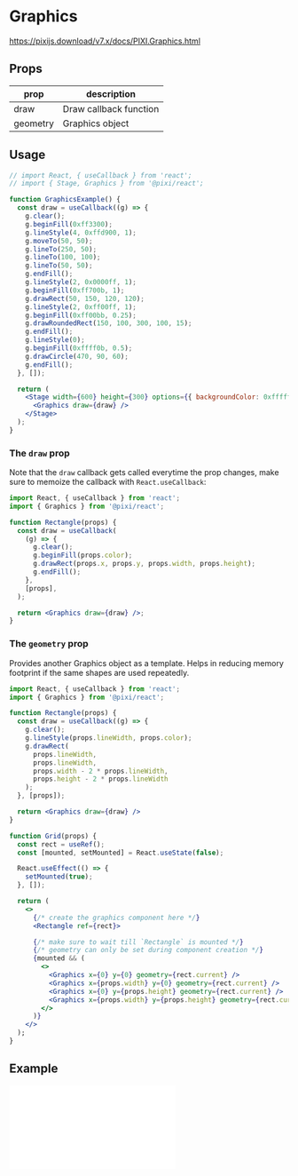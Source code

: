 # Graphics

https://pixijs.download/v7.x/docs/PIXI.Graphics.html

## Props

| prop     | description            |
| -------- | ---------------------- |
| draw     | Draw callback function |
| geometry | Graphics object        |

## Usage

```jsx live
// import React, { useCallback } from 'react';
// import { Stage, Graphics } from '@pixi/react';

function GraphicsExample() {
  const draw = useCallback((g) => {
    g.clear();
    g.beginFill(0xff3300);
    g.lineStyle(4, 0xffd900, 1);
    g.moveTo(50, 50);
    g.lineTo(250, 50);
    g.lineTo(100, 100);
    g.lineTo(50, 50);
    g.endFill();
    g.lineStyle(2, 0x0000ff, 1);
    g.beginFill(0xff700b, 1);
    g.drawRect(50, 150, 120, 120);
    g.lineStyle(2, 0xff00ff, 1);
    g.beginFill(0xff00bb, 0.25);
    g.drawRoundedRect(150, 100, 300, 100, 15);
    g.endFill();
    g.lineStyle(0);
    g.beginFill(0xffff0b, 0.5);
    g.drawCircle(470, 90, 60);
    g.endFill();
  }, []);

  return (
    <Stage width={600} height={300} options={{ backgroundColor: 0xffffff }}>
      <Graphics draw={draw} />
    </Stage>
  );
}
```

### The `draw` prop

Note that the `draw` callback gets called everytime the prop changes, make sure to memoize the callback
with `React.useCallback`:

```jsx
import React, { useCallback } from 'react';
import { Graphics } from '@pixi/react';

function Rectangle(props) {
  const draw = useCallback(
    (g) => {
      g.clear();
      g.beginFill(props.color);
      g.drawRect(props.x, props.y, props.width, props.height);
      g.endFill();
    },
    [props],
  );

  return <Graphics draw={draw} />;
}
```

### The `geometry` prop

Provides another Graphics object as a template. Helps in reducing memory footprint if the same shapes are used repeatedly.

```jsx
import React, { useCallback } from 'react';
import { Graphics } from '@pixi/react';

function Rectangle(props) {
  const draw = useCallback((g) => {
    g.clear();
    g.lineStyle(props.lineWidth, props.color);
    g.drawRect(
      props.lineWidth,
      props.lineWidth,
      props.width - 2 * props.lineWidth,
      props.height - 2 * props.lineWidth
    );
  }, [props]);

  return <Graphics draw={draw} />
}

function Grid(props) {
  const rect = useRef();
  const [mounted, setMounted] = React.useState(false);

  React.useEffect(() => {
    setMounted(true);
  }, []);

  return (
    <>
      {/* create the graphics component here */}
      <Rectangle ref={rect}>

      {/* make sure to wait till `Rectangle` is mounted */}
      {/* geometry can only be set during component creation */}
      {mounted && (
        <>
          <Graphics x={0} y={0} geometry={rect.current} />
          <Graphics x={props.width} y={0} geometry={rect.current} />
          <Graphics x={0} y={props.height} geometry={rect.current} />
          <Graphics x={props.width} y={props.height} geometry={rect.current} />
        </>
      )}
    </>
  );
}
```

## Example

<iframe
  height={500}
  scrolling="no"
  title="Graphics"
  src="//codepen.io/inlet/embed/d3b1be3b908b1d890442ee0c8baceaaf/?height=300&theme-id=33987&default-tab=result&embed-version=2"
  frameBorder="no"
  allowFullScreen={true}
  style={{ width: '100%' }}
/>
